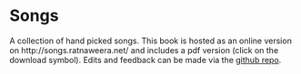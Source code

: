 # Songs {#title .unnumbered}



A collection of hand picked songs. This book is hosted as an online version on http://songs.ratnaweera.net/ and includes a pdf version (click on the download symbol). Edits and feedback can be made via the [github repo](https://github.com/ratnanil/songs). 
